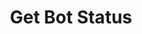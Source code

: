 ---
title: 'Get Bot Status'
description: 'Retrieves the current status of a specific bot.'
openapi: 'GET /bots/{bot_id}/status'
--- 